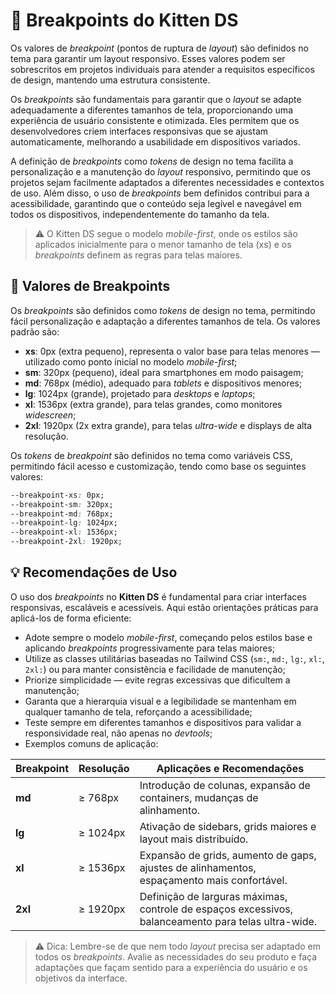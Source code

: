 
<Meta title="Design/Breakpoints" />

# 📐 Breakpoints do Kitten DS

Os valores de *breakpoint* (pontos de ruptura de *layout*) são definidos no tema para garantir um layout responsivo. Esses valores podem ser sobrescritos em projetos individuais para atender a requisitos específicos de design, mantendo uma estrutura consistente.

Os *breakpoints* são fundamentais para garantir que o *layout* se adapte adequadamente a diferentes tamanhos de tela, proporcionando uma experiência de usuário consistente e otimizada. Eles permitem que os desenvolvedores criem interfaces responsivas que se ajustam automaticamente, melhorando a usabilidade em dispositivos variados.

A definição de *breakpoints* como *tokens* de design no tema facilita a personalização e a manutenção do *layout* responsivo, permitindo que os projetos sejam facilmente adaptados a diferentes necessidades e contextos de uso. Além disso, o uso de *breakpoints* bem definidos contribui para a acessibilidade, garantindo que o conteúdo seja legível e navegável em todos os dispositivos, independentemente do tamanho da tela.

> ⚠️ O Kitten DS segue o modelo *mobile-first*, onde os estilos são aplicados inicialmente para o menor tamanho de tela (xs) e os *breakpoints* definem as regras para telas maiores.

## 📏 Valores de Breakpoints

Os *breakpoints* são definidos como *tokens* de design no tema, permitindo fácil personalização e adaptação a diferentes tamanhos de tela. Os valores padrão são:

- **xs**: 0px (extra pequeno), representa o valor base para telas menores — utilizado como ponto inicial no modelo *mobile-first*;
- **sm**: 320px (pequeno), ideal para smartphones em modo paisagem;
- **md**: 768px (médio), adequado para *tablets* e dispositivos menores;
- **lg**: 1024px (grande), projetado para *desktops* e *laptops*;
- **xl**: 1536px (extra grande), para telas grandes, como monitores *widescreen*;
- **2xl**: 1920px (2x extra grande), para telas *ultra-wide* e displays de alta resolução.

Os *tokens* de *breakpoint* são definidos no tema como variáveis CSS, permitindo fácil acesso e customização, tendo como base os seguintes valores:

```css
--breakpoint-xs: 0px;
--breakpoint-sm: 320px;
--breakpoint-md: 768px;
--breakpoint-lg: 1024px;
--breakpoint-xl: 1536px;
--breakpoint-2xl: 1920px;
```

## 💡 Recomendações de Uso

O uso dos *breakpoints* no **Kitten DS** é fundamental para criar interfaces responsivas, escaláveis e acessíveis. Aqui estão orientações práticas para aplicá-los de forma eficiente:

- Adote sempre o modelo *mobile-first*, começando pelos estilos base e aplicando *breakpoints* progressivamente para telas maiores;
- Utilize as classes utilitárias baseadas no Tailwind CSS (`sm:`, `md:`, `lg:`, `xl:`, `2xl:`) ou para manter consistência e facilidade de manutenção;
- Priorize simplicidade — evite regras excessivas que dificultem a manutenção;
- Garanta que a hierarquia visual e a legibilidade se mantenham em qualquer tamanho de tela, reforçando a acessibilidade;
- Teste sempre em diferentes tamanhos e dispositivos para validar a responsividade real, não apenas no *devtools*;
- Exemplos comuns de aplicação:

<table>
  <thead>
    <tr>
      <th>Breakpoint</th>
      <th>Resolução</th>
      <th>Aplicações e Recomendações</th>
    </tr>
  </thead>
  <tbody>
    <tr>
      <td><strong>md</strong></td>
      <td>&ge; 768px</td>
      <td>Introdução de colunas, expansão de containers, mudanças de alinhamento.</td>
    </tr>
    <tr>
      <td><strong>lg</strong></td>
      <td>&ge; 1024px</td>
      <td>Ativação de sidebars, grids maiores e layout mais distribuído.</td>
    </tr>
    <tr>
      <td><strong>xl</strong></td>
      <td>&ge; 1536px</td>
      <td>Expansão de grids, aumento de gaps, ajustes de alinhamentos, espaçamento mais confortável.</td>
    </tr>
    <tr>
      <td><strong>2xl</strong></td>
      <td>&ge; 1920px</td>
      <td>Definição de larguras máximas, controle de espaços excessivos, balanceamento para telas ultra-wide.</td>
    </tr>
  </tbody>
</table>



> ⚠️ Dica: Lembre-se de que nem todo *layout* precisa ser adaptado em todos os *breakpoints*. Avalie as necessidades do seu produto e faça adaptações que façam sentido para a experiência do usuário e os objetivos da interface.
